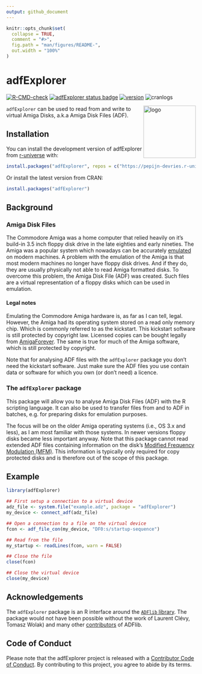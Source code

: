 ```yaml
---
output: github_document
---
```


```r
knitr::opts_chunk$set(
  collapse = TRUE,
  comment = "#>",
  fig.path = "man/figures/README-",
  out.width = "100%"
)
```

# adfExplorer

<!-- badges: start -->
[![R-CMD-check](https://github.com/pepijn-devries/adfExplorer/actions/workflows/R-CMD-check.yaml/badge.svg)](https://github.com/pepijn-devries/adfExplorer/actions/workflows/R-CMD-check.yaml)
[![adfExplorer status badge](https://pepijn-devries.r-universe.dev/badges/adfExplorer)](https://pepijn-devries.r-universe.dev/adfExplorer)
[![version](https://www.r-pkg.org/badges/version/adfExplorer)](https://CRAN.R-project.org/package=adfExplorer)
![cranlogs](https://cranlogs.r-pkg.org/badges/adfExplorer)
<!-- badges: end -->

<img src="man/figures/logo.svg" align="right" height="139" copyright="cc-sa" alt="logo" class="pkgdown-hide" />

`adfExplorer` can be used to read from and write to virtual Amiga Disks, a.k.a
Amiga Disk Files (ADF).

## Installation

You can install the development version of adfExplorer from [r-universe](https://pepijn-devries.r-universe.dev/adfExplorer) with:

``` r
install.packages("adfExplorer", repos = c("https://pepijn-devries.r-universe.dev", "https://cloud.r-project.org"))
```

Or install the latest version from CRAN:

```r
install.packages("adfExplorer")
```

## Background

### Amiga Disk Files

The Commodore Amiga was a home computer that relied heavily on it's
build-in 3.5 inch floppy disk drive in the late eighties and early
nineties. The Amiga was a popular system which nowadays can 
be accurately [emulated](https://en.wikipedia.org/wiki/Amiga_emulation)
on modern machines. A problem with the emulation of the Amiga
is that most modern machines no longer have floppy disk drives.
And if they do, they are usually physically not able to read
Amiga formatted disks. To overcome this problem, the Amiga Disk File
(ADF) was created. Such files are a virtual representation of a
floppy disks which can be used in emulation.

#### Legal notes

Emulating the Commodore Amiga hardware is, as far as I can tell, legal.
However, the Amiga had its operating system stored on a read only memory
chip. Which is commonly referred to as the kickstart. This kickstart software
is still protected by copyright law. Licensed copies can be bought legally
from [AmigaForever](https://www.amigaforever.com). The same is true for much of the
Amiga software, which is still protected by copyright.

Note that for analysing ADF files with the `adfExplorer` package you don't
need the kickstart software. Just make sure the ADF files you use contain
data or software for which you own (or don't need) a licence. 

### The `adfExplorer` package

This package will allow you to analyse Amiga Disk Files (ADF) with
the R scripting language. It can also be used to transfer files
from and to ADF in batches, e.g. for preparing disks for emulation 
purposes.

The focus will be on the older Amiga operating systems (i.e.,
OS 3.x and less), as I am most familiar with those systems. In
newer versions floppy disks became less important anyway.
Note that this package cannot read extended ADF files containing
information on the disk's
[Modified Frequency Modulation (MFM)](https://en.wikipedia.org/wiki/Modified_Frequency_Modulation).
This information is typically only required for copy protected disks
and is therefore out of the scope of this package.

## Example

```r
library(adfExplorer)

## First setup a connection to a virtual device
adz_file <- system.file("example.adz", package = "adfExplorer")
my_device <- connect_adf(adz_file)

## Open a connection to a file on the virtual device
fcon <- adf_file_con(my_device, "DF0:s/startup-sequence")

## Read from the file
my_startup <- readLines(fcon, warn = FALSE)

## Close the file
close(fcon)

## Close the virtual device
close(my_device)
```

## Acknowledgements

The `adfExplorer` package is an R interface around the [`ADFlib` library](https://github.com/lclevy/ADFlib).
The package would not have been possible without the work of Laurent Clévy,
Tomasz Wolak) and many other
[contributors](https://github.com/lclevy/ADFlib/blob/master/AUTHORS) of ADFlib.

## Code of Conduct
Please note that the adfExplorer project is released with a [Contributor Code of Conduct](https://contributor-covenant.org/version/2/1/CODE_OF_CONDUCT.html). By contributing to this project, you agree to abide by its terms.
